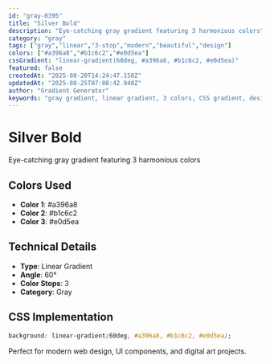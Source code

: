 ```yaml
---
id: "gray-0395"
title: "Silver Bold"
description: "Eye-catching gray gradient featuring 3 harmonious colors"
category: "gray"
tags: ["gray","linear","3-stop","modern","beautiful","design"]
colors: ["#a396a8","#b1c6c2","#e0d5ea"]
cssGradient: "linear-gradient(60deg, #a396a8, #b1c6c2, #e0d5ea)"
featured: false
createdAt: "2025-08-20T14:24:47.158Z"
updatedAt: "2025-08-25T07:08:42.948Z"
author: "Gradient Generator"
keywords: "gray gradient, linear gradient, 3 colors, CSS gradient, design, #a396a8, #b1c6c2, #e0d5ea"
---
```


# Silver Bold

Eye-catching gray gradient featuring 3 harmonious colors

## Colors Used
- **Color 1**: #a396a8
- **Color 2**: #b1c6c2
- **Color 3**: #e0d5ea

## Technical Details
- **Type**: Linear Gradient
- **Angle**: 60°
- **Color Stops**: 3
- **Category**: Gray

## CSS Implementation
```css
background: linear-gradient(60deg, #a396a8, #b1c6c2, #e0d5ea);
```

Perfect for modern web design, UI components, and digital art projects.
